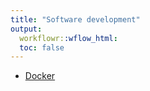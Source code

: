```yaml
---
title: "Software development"
output:
  workflowr::wflow_html:
  toc: false
---
```


* [Docker](docker.html)
